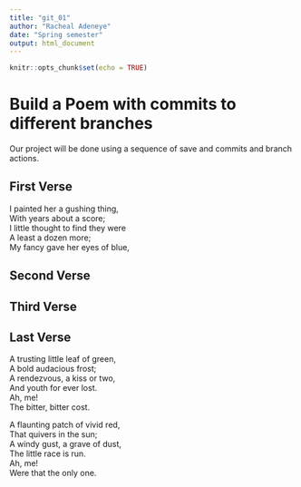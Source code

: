```yaml
---
title: "git_01"
author: "Racheal Adeneye"
date: "Spring semester"
output: html_document
---
```


```r
knitr::opts_chunk$set(echo = TRUE)
```
# Build a Poem with commits to different branches
Our project will be done using a sequence of save and commits and branch actions.
<!-- Do not modify or change any text in "!--" bracketed areas such as this --- these are instructions to
you, if you change any of this the git program will notice it and compromise your git merging strategy !-->

## First Verse 
<!--Put the first five lines of a poem by Lewis Carrol in this section!-->
I painted her a gushing thing,  
With years about a score;  
I little thought to find they were  
A least a dozen more;  
My fancy gave her eyes of blue,  

## Second Verse
<!--Put the first five lines of a poem by Robert Frost here!-->

## Third Verse
<!--Put the first two verses of The Walrus and the Carpenter here!-->

## Last Verse
<!--Put a short poem you created using chatGPT of 20 to 30 lines,here!-->
A trusting little leaf of green,  
A bold audacious frost;  
A rendezvous, a kiss or two,  
And youth for ever lost.  
Ah, me!  
The bitter, bitter cost.  
  
A flaunting patch of vivid red,  
That quivers in the sun;  
A windy gust, a grave of dust,  
The little race is run.  
Ah, me!  
Were that the only one.  